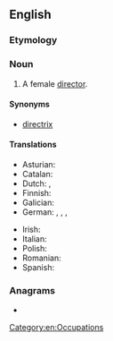 ==English==

===Etymology===
{{suffix|en|director|ess}}

===Noun===
{{en-noun}}

# A female [[director]].

====Synonyms====
* [[directrix]]

====Translations====
{{trans-top|a female director}}
* Asturian: {{t|ast|direutora|f}}
* Catalan: {{t+|ca|directora|f}}
* Dutch: {{t+|nl|regisseuse|f}}, {{t+|nl|directrice|f}}
* Finnish: {{t+|fi|johtajatar}}
* Galician: {{t|gl|directora|f}}
* German: {{t+|de|Direktorin|f}}, {{t+|de|Leiterin|f}}, {{t+|de|Regisseurin|f}}, {{t+|de|Vorsteherin|f}}
{{trans-mid}}
* Irish: {{t|ga|banstiúrthóir|m}}
* Italian: {{t+|it|direttrice|f}}
* Polish: {{t+|pl|reżyserka|f}}
* Romanian: {{t+|ro|directoare|f}}
* Spanish: {{t+|es|directora|f}}
{{trans-bottom}}

===Anagrams===
* {{anagrams|en|a=cdeeirrsst|creditress}}

[[Category:en:Occupations]]
{{C|en|Female people|Leaders}}